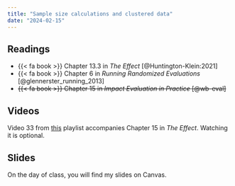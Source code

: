 ```yaml
---
title: "Sample size calculations and clustered data"
date: "2024-02-15"
---
```


## Readings

- {{< fa book >}} Chapter 13.3 in *The Effect* [@Huntington-Klein:2021] 
- {{< fa book >}} Chapter 6 in *Running Randomized Evaluations* [@glennerster_running_2013]
- ~~{{< fa book >}} Chapter 15 in *Impact Evaluation in Practice* [@wb-eval]~~

## Videos

Video 33 from [this](https://www.youtube.com/watch?v=dfxrxqXVp0U&list=PLVE5MzKQzt70JVDAmY42q9XR_V9oDUCyo&index=33) playlist accompanies Chapter 15 in *The Effect*. Watching it is optional.

## Slides

On the day of class, you will find my slides on Canvas. 
